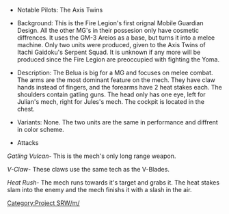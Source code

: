 *Notable Pilots: The Axis Twins

*Background: This is the Fire Legion's first orignal Mobile Guardian Design. All the other MG's in their possesion only have cosmetic diffrences. It uses the GM-3 Areios as a base, but turns it into a melee machine. Only two units were produced, given to the Axis Twins of Itachi Gaidoku's Serpent Squad. It is unknown if any more will be produced since the Fire Legion are preoccupied with fighting the Yoma.

*Description: The Belua is big for a MG and focuses on melee combat. The arms are the most dominant feature on the mech. They have claw hands instead of fingers, and the forearms have 2 heat stakes each. The shoulders contain gatling guns. The head only has one eye, left for Julian's mech, right for Jules's mech. The cockpit is located in the chest. 

*Variants: None. The two units are the same in performance and diffrent in color scheme.

*Attacks

''Gatling Vulcan''- This is the mech's only long range weapon.

''V-Claw''- These claws use the same tech as the V-Blades.

''Heat Rush''- The mech runs towards it's target and grabs it. The heat stakes slam into the enemy and the mech finishs it with a slash in the air.

[[Category:Project SRW/m/]]